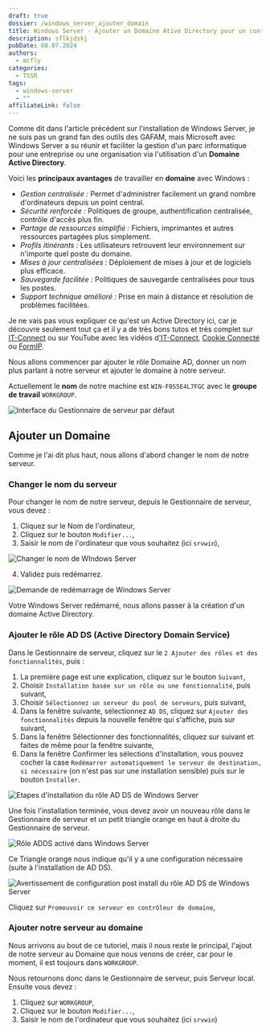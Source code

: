 ```yaml
---
draft: true
dossier: /windows_server_ajouter_domain
title: Windows Server - Ajouter un Domaine Ative Directory pour un controle centralisé
description: sflkjdskj
pubDate: 08.07.2024
authors:
  - mcfly
categories:
  - TSSR
tags:
  - windows-server
  - ""
affiliateLink: false
---
```

Comme dit dans l'article précédent sur l'installation de Windows Server, je ne suis pas un grand fan des outils des GAFAM, mais Microsoft avec Windows Server a su réunir et faciliter la gestion d'un parc informatique pour une entreprise ou une organisation via l'utilisation d'un **Domaine Active Directory**.

Voici les **principaux avantages** de travailler en **domaine** avec Windows :

* *Gestion centralisée :* Permet d'administrer facilement un grand nombre d'ordinateurs depuis un point central.
* *Sécurité renforcée :* Politiques de groupe, authentification centralisée, contrôle d'accès plus fin.
* *Partage de ressources simplifié :* Fichiers, imprimantes et autres ressources partagées plus simplement.
* *Profils itinérants :* Les utilisateurs retrouvent leur environnement sur n'importe quel poste du domaine.
* *Mises à jour centralisées :* Déploiement de mises à jour et de logiciels plus efficace.
* *Sauvegarde facilitée :* Politiques de sauvegarde centralisées pour tous les postes.
* *Support technique amélioré :* Prise en main à distance et résolution de problèmes facilitées.

Je ne vais pas vous expliquer ce qu'est un Active Directory ici, car je découvre seulement tout ça et il y a de très bons tutos et très complet sur [IT-Connect](https://www.it-connect.fr/cours/notions-de-base-de-lactive-directory/) ou sur YouTube avec les vidéos d['IT-Connect](https://www.youtube.com/watch?v=fzZzpLD9EJM&list=PLSuzYIVSEUT4VSB0m0NdiML2V0PDWQyAN), [Cookie Connecté](https://www.youtube.com/watch?v=nhW-0qZzjy4) ou [FormIP](https://www.youtube.com/watch?v=AOv9wBPsu2s).

Nous allons commencer par ajouter le rôle Domaine AD, donner un nom plus parlant à notre serveur et ajouter le domaine à notre serveur. 

Actuellement le **nom** de notre machine est `WIN-F0S5E4L7FGC` avec le **groupe de travail** `WORKGROUP`.

![Interface du Gestionnaire de serveur par défaut](.img/gestionnaire_serveur_defaut.png "Interface du Gestionnaire de serveur par défaut")

## Ajouter un Domaine

Comme je l'ai dit plus haut, nous allons d'abord changer le nom de notre serveur.

### Changer le nom du serveur

Pour changer le nom de notre serveur, depuis le Gestionnaire de serveur, vous devez :

1. Cliquez sur le Nom de l'ordinateur,
2. Cliquez sur le bouton `Modifier...`,
3. Saisir le nom de l'ordinateur que vous souhaitez (ici `srvwin`),

![Changer le nom de WIndows Server](.img/gestionnaire_serveur_changer_nome.png "Changer le nom de Windows Server")

4. Validez puis redémarrez.

![Demande de redémarrage de Windows Server](.img/gestionnaire_serveur_changer_nom_redemarrer.png "Demande de redémarrage de Windows Server")

Votre Windows Server redémarré, nous allons passer à la création d'un domaine Active Directory.

### Ajouter le rôle AD DS (Active Directory Domain Service)

Dans le Gestionnaire de serveur, cliquez sur le `2 Ajouter des rôles et des fonctionnalités`, puis :

1. La première page est une explication, cliquez sur le bouton `Suivant`,
2. Choisir `Installation basée sur un rôle ou une fonctionnalité`, puis suivant,
3. Choisir `Sélectionnez un serveur du pool de serveurs`, puis suivant,
4. Dans la fenêtre suivante, sélectionnez `AD DS`, cliquez sur `Ajouter des fonctionnalités` depuis la nouvelle fenêtre qui s'affiche, puis sur suivant,
5. Dans la fenêtre Sélectionner des fonctionnalités, cliquez sur suivant et faites de même pour la fenêtre suivante,
6. Dans la fenêtre Confirmer les sélections d'installation, vous pouvez cocher la case `Redémarrer automatiquement le serveur de destination, si nécessaire` (on n'est pas sur une installation sensible) puis sur le bouton  `Installer`.

![Etapes d'installation du rôle AD DS de Windows Server](.img/windows_server_installation_role_adds.png "Etapes d'installation du rôle AD DS de Windows Server")

Une fois l'installation terminée, vous devez avoir un nouveau rôle dans le Gestionnaire de serveur et un petit triangle orange en haut à droite du Gestionnaire de serveur.

![Rôle ADDS activé dans Windows Server](.img/windows_server_gestionnaire_serveur_adds_active.png "Rôle ADDS activé dans Windows Server")

Ce Triangle orange nous indique qu'il y a une configuration nécessaire (suite à l'installation de AD DS).

![Avertissement de configuration post install du rôle AD DS de Windows Server](.img/windows_server_adds_warning.png "Avertissement de configuration post install du rôle AD DS de Windows Server")

Cliquez sur `Promouvoir ce serveur en contrôleur de domaine`, 

### Ajouter notre serveur au domaine

Nous arrivons au bout de ce tutoriel, mais il nous reste le principal, l'ajout de notre serveur au Domaine que nous venons de créer, car pour le moment, il est toujours dans `WORKGROUP`.

Nous retournons donc dans le Gestionnaire de serveur, puis Serveur local. Ensuite vous devez :

1. Cliquez sur `WORKGROUP`,
2. Cliquez sur le bouton `Modifier...`,
3. Saisir le nom de l'ordinateur que vous souhaitez (ici `srvwin`)
